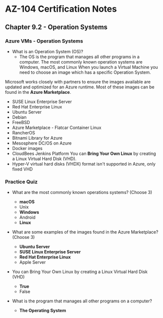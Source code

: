 # AZ-104 Certification Notes
## Chapter 9.2 - Operation Systems

### Azure VMs - Operation Systems
* What is an Operation System (OS)?
	* The OS is the program that manages all other programs in a computer. The most commonly known operation systems are Windows, macOS, and Linux
When you launch a Virtual Machine you need to choose an image which has a specific Operation System.

Microsoft works closely with partners to ensure the images available are updated and optimized for an Azure runtime. Most of these images can be found in the **Azure Marketplace**.
* SUSE Linux Enterprise Server
* Red Hat Enterprise Linux
* Ubuntu Server
* Debian
* FreeBSD
* Azure Marketplace - Flatcar Container Linux
* RancherOS
* Bitnami Library for Azure
* Mesosphere DC/OS on Azure
* Docker images
* CloudBees Jenkins Platform
You can **Bring Your Own Linux** by creating a Linux Virtual Hard Disk (VHD).
* Hyper-V virtual hard disks (VHDX) format isn't supported in Azure, only fixed VHD

### Practice Quiz
* What are the most commonly known operations systems? (Choose 3)
	* **macOS**
	* Unix
	* **Windows**
	* Android
	* **Linux**
* What are some examples of the images found in the Azure Marketplace? (Choose 3)
	* **Ubuntu Server**
	* **SUSE Linux Enterprise Server**
	* **Red Hat Enterprise Linux**
	* Apple Server
* You can Bring Your Own Linux by creating a Linux Virtual Hard Disk (VHD)
	* **True**
	* False

* What is the program that manages all other programs on a computer?
	* **The Operating System**